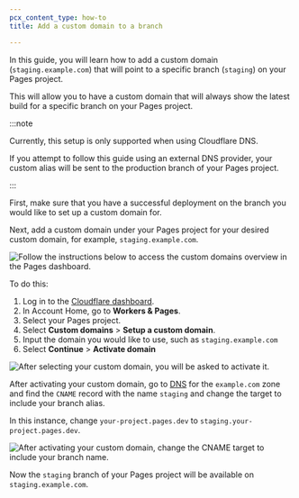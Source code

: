 ```yaml
---
pcx_content_type: how-to
title: Add a custom domain to a branch

---
```


In this guide, you will learn how to add a custom domain (`staging.example.com`) that will point to a specific branch (`staging`) on your Pages project.

This will allow you to have a custom domain that will always show the latest build for a specific branch on your Pages project.

:::note


Currently, this setup is only supported when using Cloudflare DNS.

If you attempt to follow this guide using an external DNS provider, your custom alias will be sent to the production branch of your Pages project.


:::

First, make sure that you have a successful deployment on the branch you would like to set up a custom domain for.

Next, add a custom domain under your Pages project for your desired custom domain, for example, `staging.example.com`.

![Follow the instructions below to access the custom domains overview in the Pages dashboard.](~/assets/images/pages/how-to//pages_custom_domain-1.png)

To do this:

1. Log in to the [Cloudflare dashboard](https://dash.cloudflare.com/login).
2. In Account Home, go to **Workers & Pages**.
3. Select your Pages project.
4. Select **Custom domains** > **Setup a custom domain**.
5. Input the domain you would like to use, such as `staging.example.com`
6. Select **Continue** > **Activate domain**

![After selecting your custom domain, you will be asked to activate it.](~/assets/images/pages/how-to//pages_custom_domain-2.png)

After activating your custom domain, go to [DNS](https://dash.cloudflare.com/?to=/:account/:zone/dns) for the `example.com` zone and find the `CNAME` record with the name `staging` and change the target to include your branch alias.

In this instance, change `your-project.pages.dev` to `staging.your-project.pages.dev`.

![After activating your custom domain, change the CNAME target to include your branch name.](~/assets/images/pages/how-to//pages_custom_domain-3.png)

Now the `staging` branch of your Pages project will be available on `staging.example.com`.
